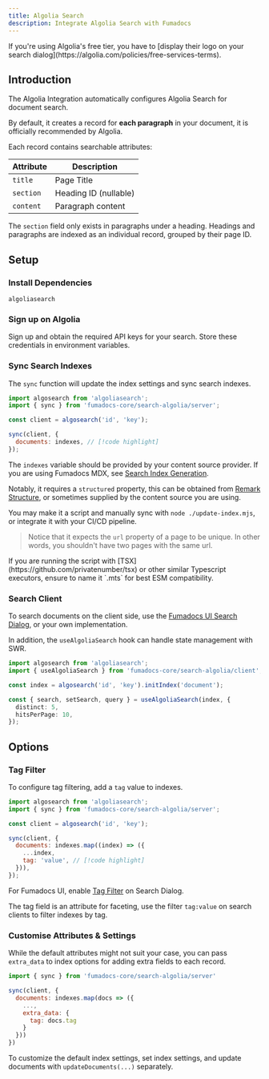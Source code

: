 ```yaml
---
title: Algolia Search
description: Integrate Algolia Search with Fumadocs
---
```


<Callout title="Notice">
  If you're using Algolia's free tier, you have to [display their logo on your
  search dialog](https://algolia.com/policies/free-services-terms).
</Callout>

## Introduction

The Algolia Integration automatically configures Algolia Search for document search.

By default, it creates a record for **each paragraph** in your document, it is
officially recommended by Algolia.

Each record contains searchable attributes:

| Attribute | Description           |
| --------- | --------------------- |
| `title`   | Page Title            |
| `section` | Heading ID (nullable) |
| `content` | Paragraph content     |

The `section` field only exists in paragraphs under a heading. Headings and
paragraphs are indexed as an individual record, grouped by their page ID.

## Setup

### Install Dependencies

```package-install
algoliasearch
```

### Sign up on Algolia

Sign up and obtain the required API keys for your search. Store these
credentials in environment variables.

### Sync Search Indexes

The `sync` function will update the index settings and sync search indexes.

```js title="update-index.mjs"
import algosearch from 'algoliasearch';
import { sync } from 'fumadocs-core/search-algolia/server';

const client = algosearch('id', 'key');

sync(client, {
  documents: indexes, // [!code highlight]
});
```

The `indexes` variable should be provided by your content source provider. If you are using Fumadocs MDX, see [Search Index Generation](/docs/mdx/search-index).

Notably, it requires a `structured` property, this can be obtained from [Remark Structure](/docs/headless/mdx/structure), or sometimes supplied by the content source you are using.

You may make it a script and manually sync with `node ./update-index.mjs`, or
integrate it with your CI/CD pipeline.

> Notice that it expects the `url` property of a page to be unique. In other words, you shouldn't have two pages with the same
> url.

<Callout type="warn" title="Typescript Usage">
  If you are running the script with [TSX](https://github.com/privatenumber/tsx)
  or other similar Typescript executors, ensure to name it `.mts` for best ESM
  compatibility.
</Callout>

### Search Client

To search documents on the client side, use the [Fumadocs UI Search Dialog](/docs/ui/search#algolia), or your own implementation.

In addition, the `useAlgoliaSearch` hook can handle state management with SWR.

```ts
import algosearch from 'algoliasearch';
import { useAlgoliaSearch } from 'fumadocs-core/search-algolia/client';

const index = algosearch('id', 'key').initIndex('document');

const { search, setSearch, query } = useAlgoliaSearch(index, {
  distinct: 5,
  hitsPerPage: 10,
});
```

## Options

### Tag Filter

To configure tag filtering, add a `tag` value to indexes.

```js
import algosearch from 'algoliasearch';
import { sync } from 'fumadocs-core/search-algolia/server';

const client = algosearch('id', 'key');

sync(client, {
  documents: indexes.map((index) => ({
    ...index,
    tag: 'value', // [!code highlight]
  })),
});
```

For Fumadocs UI, enable [Tag Filter](/docs/ui/search#tag-filter-1) on Search Dialog.

The tag field is an attribute for faceting, use the filter `tag:value` on search clients to filter indexes by tag.

### Customise Attributes & Settings

While the default attributes might not suit your case, you can pass `extra_data`
to index options for adding extra fields to each record.

```js
import { sync } from 'fumadocs-core/search-algolia/server'

sync(client, {
  documents: indexes.map(docs => ({
    ...,
    extra_data: {
      tag: docs.tag
    }
  }))
})
```

To customize the default index settings, set index settings, and update
documents with `updateDocuments(...)` separately.
